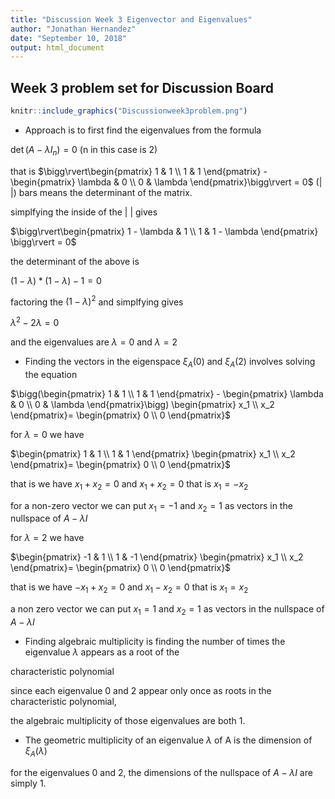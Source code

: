 ```yaml
---
title: "Discussion Week 3 Eigenvector and Eigenvalues"
author: "Jonathan Hernandez"
date: "September 10, 2018"
output: html_document
---
```


## Week 3 problem set for Discussion Board

```r
knitr::include_graphics("Discussionweek3problem.png")
```

- Approach is to first find the eigenvalues from the formula

$\det(A - \lambda I_n) = 0$ (n in this case is 2)

that is $\bigg\rvert\begin{pmatrix} 1 & 1 \\ 1 & 1 \end{pmatrix} - \begin{pmatrix} \lambda & 0 \\ 0 & \lambda \end{pmatrix}\bigg\rvert = 0$ (| |) bars means the determinant of the matrix.

simplfying the inside of the | | gives

$\bigg\rvert\begin{pmatrix} 1 - \lambda & 1 \\ 1 & 1 - \lambda \end{pmatrix} \bigg\rvert = 0$

the determinant of the above is

$(1 - \lambda) * (1 - \lambda) - 1 = 0$

factoring the $(1 - \lambda)^2$ and simplfying gives

$\lambda^2 - 2\lambda = 0$

and the eigenvalues are $\lambda = 0$ and  $\lambda = 2$

- Finding the vectors in the eigenspace $\xi_A(0)$ and $\xi_A(2)$ involves solving the equation

$\bigg(\begin{pmatrix} 1 & 1 \\ 1 & 1 \end{pmatrix} - \begin{pmatrix} \lambda & 0 \\ 0 & \lambda \end{pmatrix}\bigg) \begin{pmatrix} x_1 \\ x_2 \end{pmatrix}= \begin{pmatrix} 0 \\ 0 \end{pmatrix}$

for $\lambda = 0$ we have

$\begin{pmatrix} 1 & 1 \\ 1 & 1 \end{pmatrix}  \begin{pmatrix} x_1 \\ x_2 \end{pmatrix}= \begin{pmatrix} 0 \\ 0 \end{pmatrix}$

that is we have $x_1 + x_2 = 0$ and $x_1 + x_2 = 0$ that is $x_1 = -x_2$

for a non-zero vector we can put $x_1 = -1$ and $x_2 = 1$ as vectors in the nullspace of $A-\lambda I$

for $\lambda = 2$ we have

$\begin{pmatrix} -1 & 1 \\ 1 & -1 \end{pmatrix}  \begin{pmatrix} x_1 \\ x_2 \end{pmatrix}= \begin{pmatrix} 0 \\ 0 \end{pmatrix}$

that is we have $-x_1 + x_2 = 0$ and $x_1 - x_2 = 0$ that is $x_1 = x_2$

a non zero vector we can put $x_1 = 1$ and $x_2 = 1$ as vectors in the nullspace of $A-\lambda I$

- Finding algebraic multiplicity is finding the number of times the eigenvalue $\lambda$ appears as a root of the

characteristic polynomial

since each eigenvalue 0 and 2 appear only once as roots in the characteristic polynomial,

the algebraic multiplicity of those eigenvalues are both 1.

- The geometric multiplicity of an eigenvalue $\lambda$ of A is the dimension of $\xi_A(\lambda)$

for the eigenvalues 0 and 2, the dimensions of the nullspace of $A-\lambda I$ are simply 1.

